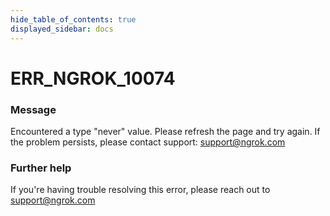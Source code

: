 ```yaml
---
hide_table_of_contents: true
displayed_sidebar: docs
---
```



# ERR_NGROK_10074

### Message
Encountered a type "never" value. Please refresh the page and try again. If the problem persists, please contact support: support@ngrok.com

<ErrorDetails error='err_ngrok_10074' />


### Further help
If you're having trouble resolving this error, please reach out to [support@ngrok.com](mailto:support@ngrok.com?subject=Help%20with%20ERR_NGROK_10074)

